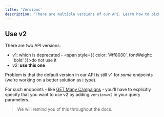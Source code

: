 ```yaml
---
title: 'Versions'
description: 'There are multiple versions of our API. Learn how to pick the right one.'
---
```


## Use v2

There are two API versions:
- v1: which is deprecated - <span style={{ color: '#ff8080', fontWeight: 'bold' }}>do not use it</span>
- v2: **use this one**

Problem is that the default version in our API is still v1 for *some* endpoints (we're working on a better solution as i type).

For such endpoints - like [GET Many Campaigns](http://localhost:3000/api-reference/endpoints/campaigns/retrieve-campaigns) - you'll have to explicitly specify that you want to use v2 by adding `version=v2` in your query parameters.

> We will remind you of this throughout the docs.


<SnippetFeedback />
